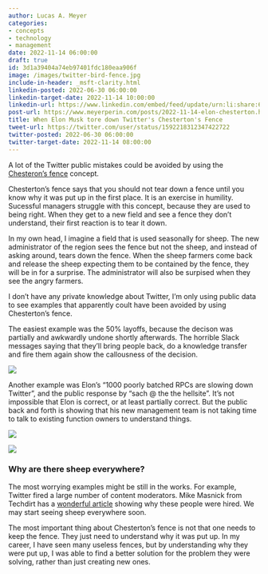 ```yaml
---
author: Lucas A. Meyer
categories:
- concepts
- technology
- management
date: 2022-11-14 06:00:00
draft: true
id: 3d1a39404a74eb97401fdc180eaa906f
image: /images/twitter-bird-fence.jpg
include-in-header: _msft-clarity.html
linkedin-posted: 2022-06-30 06:00:00
linkedin-target-date: 2022-11-14 10:00:00
linkedin-url: https://www.linkedin.com/embed/feed/update/urn:li:share:6997984013650935809
post-url: https://www.meyerperin.com/posts/2022-11-14-elon-chesterton.html
title: When Elon Musk tore down Twitter's Chesterton's Fence
tweet-url: https://twitter.com/user/status/1592218312347422722
twitter-posted: 2022-06-30 06:00:00
twitter-target-date: 2022-11-14 08:00:00
---
```


A lot of the Twitter public mistakes could be avoided by using the [Chesteron's fence](/posts/2022-04-02-chestertons-fence.qmd) concept. 

Chesterton's fence says that you should not tear down a fence until you know why it was put up in the first place. It is an exercise in humility. Sucessful managers struggle with this concept, because they are used to being right. When they get to a new field and see a fence they don't understand, their first reaction is to tear it down. 

In my own head, I imagine a field that is used seasonally for sheep. The new administrator of the region sees the fence but not the sheep, and instead of asking around, tears down the fence. When the sheep farmers come back and release the sheep expecting them to be contained by the fence, they will be in for a surprise. The administrator will also be surpised when they see the angry farmers.

I don't have any private knowledge about Twitter, I'm only using public data to see examples that apparently coult have been avoided by using Chesterton's fence. 

The easiest example was the 50% layoffs, because the decison was partially and awkwardly undone shortly afterwards. The horrible Slack messages saying that they'll bring people back, do a knowledge transfer and fire them again show the callousness of the decision.

![](/images/luke-simon-slack.jpg)

Another example was Elon's "1000 poorly batched RPCs are slowing down Twitter", and the public response by "sach @ the the hellsite". It's not impossible that Elon is correct, or at least partially correct. But the public back and forth is showing that his new management team is not taking time to talk to existing function owners to understand things.

::: {layout-ncol=2}
![](/images/elon-rpcs.png)

![](/images/sach-graphql.png)
:::

### Why are there sheep everywhere?

The most worrying examples might be still in the works. For example, Twitter fired a large number of content moderators. Mike Masnick from Techdirt has a [wonderful article](https://www.techdirt.com/2022/11/02/hey-elon-let-me-help-you-speed-run-the-content-moderation-learning-curve/) showing why these people were hired. We may start seeing sheep everywhere soon.

The most important thing about Chesterton's fence is not that one needs to keep the fence. They just need to understand why it was put up. In my career, I have seen many useless fences, but by understanding why they were put up, I was able to find a better solution for the problem they were solving, rather than just creating new ones.

